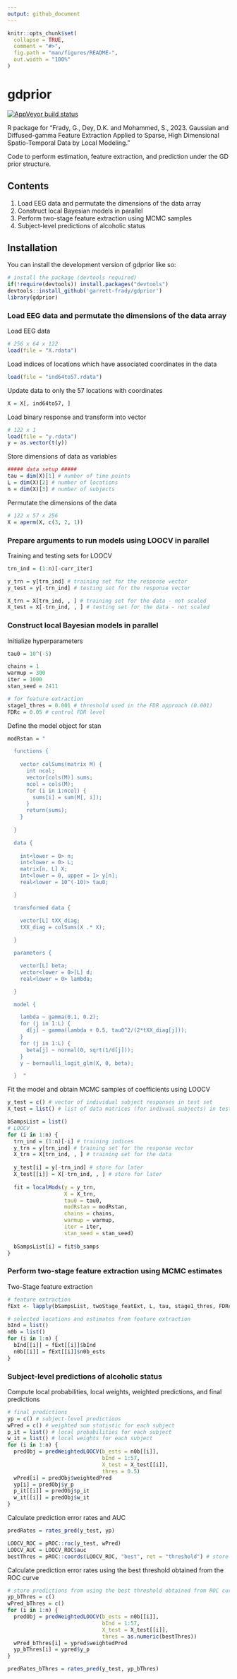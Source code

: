 ```yaml
---
output: github_document
---
```


<!-- README.md is generated from README.Rmd. Please edit that file -->

```r
knitr::opts_chunk$set(
  collapse = TRUE,
  comment = "#>",
  fig.path = "man/figures/README-",
  out.width = "100%"
)
```

# gdprior

<!-- badges: start -->
<!-- [![Travis build status](https://travis-ci.com/garrett-frady/gdprior.svg?branch=master)](https://travis-ci.com/garrett-frady/gdprior) -->
[![AppVeyor build status](https://ci.appveyor.com/api/projects/status/github/garrett-frady/gdprior?branch=master&svg=true)](https://ci.appveyor.com/project/garrett-frady/gdprior)
<!-- badges: end -->

R package for "Frady, G., Dey, D.K. and Mohammed, S., 2023. Gaussian and Diffused-gamma Feature Extraction Applied to Sparse, High Dimensional Spatio-Temporal Data by Local Modeling." 

Code to perform estimation, feature extraction, and prediction under the GD prior structure.


## Contents

1. Load EEG data and permutate the dimensions of the data array
2. Construct local Bayesian models in parallel
3. Perform two-stage feature extraction using MCMC samples
4. Subject-level predictions of alcoholic status


## Installation

You can install the development version of gdprior like so:

``` r
# install the package (devtools required)
if(!require(devtools)) install.packages("devtools")
devtools::install_github('garrett-frady/gdprior')
library(gdprior)
```

### Load EEG data and permutate the dimensions of the data array

Load EEG data

```r
# 256 x 64 x 122
load(file = "X.rdata")
```

Load indices of locations which have associated coordinates in the data
```r
load(file = "ind64to57.rdata")
```

Update data to only the 57 locations with coordinates
```r
X = X[, ind64to57, ] 
```

Load binary response and transform into vector
```r
# 122 x 1
load(file = "y.rdata")
y = as.vector(t(y))
```

Store dimensions of data as variables
```r
##### data setup #####
tau = dim(X)[1] # number of time points
L = dim(X)[2] # number of locations
n = dim(X)[3] # number of subjects
```

Permutate the dimensions of the data
```r
# 122 x 57 x 256
X = aperm(X, c(3, 2, 1))
```


### Prepare arguments to run models using LOOCV in parallel

Training and testing sets for LOOCV
```r
trn_ind = (1:n)[-curr_iter]

y_trn = y[trn_ind] # training set for the response vector
y_test = y[-trn_ind] # testing set for the response vector

X_trn = X[trn_ind, , ] # training set for the data - not scaled 
X_test = X[-trn_ind, , ] # testing set for the data - not scaled
```

### Construct local Bayesian models in parallel

Initialize hyperparameters
```r
tau0 = 10^(-5)

chains = 1
warmup = 300
iter = 1000
stan_seed = 2411

# for feature extraction
stage1_thres = 0.001 # threshold used in the FDR approach (0.001)
FDRc = 0.05 # control FDR level 
```


Define the model object for stan
```r
modRstan = "

  functions {
      
    vector colSums(matrix M) {
      int ncol;
      vector[cols(M)] sums;
      ncol = cols(M);
      for (i in 1:ncol) {
        sums[i] = sum(M[, i]);
      }
      return(sums);
    }
    
  }

  data {
    
    int<lower = 0> n;
    int<lower = 0> L;
    matrix[n, L] X;
    int<lower = 0, upper = 1> y[n];
    real<lower = 10^(-10)> tau0;

  }

  transformed data {

    vector[L] tXX_diag;
    tXX_diag = colSums(X .* X);
    
  }

  parameters {

    vector[L] beta; 
    vector<lower = 0>[L] d;
    real<lower = 0> lambda;

  }

  model {

    lambda ~ gamma(0.1, 0.2);
    for (j in 1:L) {
      d[j] ~ gamma(lambda + 0.5, tau0^2/(2*tXX_diag[j]));
    }
    for (j in 1:L) {
      beta[j] ~ normal(0, sqrt(1/d[j]));
    }
    y ~ bernoulli_logit_glm(X, 0, beta);

  }  "
```


Fit the model and obtain MCMC samples of coefficients using LOOCV
```r
y_test = c() # vector of individual subject responses in test set
X_test = list() # list of data matrices (for indivual subjects) in test set

bSampsList = list()
# LOOCV
for (i in 1:n) {
  trn_ind = (1:n)[-i] # training indices
  y_trn = y[trn_ind] # training set for the response vector
  X_trn = X[trn_ind, , ] # training set for the data 
  
  y_test[i] = y[-trn_ind] # store for later
  X_test[[i]] = X[-trn_ind, , ] # store for later
  
  fit = localMods(y = y_trn, 
                  X = X_trn,
                  tau0 = tau0,
                  modRstan = modRstan,
                  chains = chains,
                  warmup = warmup,
                  iter = iter,
                  stan_seed = stan_seed)
               
  bSampsList[i] = fit$b_samps
}
```

### Perform two-stage feature extraction using MCMC estimates

Two-Stage feature extraction
```r
# feature extraction
fExt <- lapply(bSampsList, twoStage_featExt, L, tau, stage1_thres, FDRc)

# selected locations and estimates from feature extraction
bInd = list()
n0b = list()
for (i in 1:n) {
  bInd[[i]] = fExt[[i]]$bInd
  n0b[[i]] = fExt[[i]]$n0b_ests
}
```


### Subject-level predictions of alcoholic status

Compute local probabilities, local weights, weighted predictions, and final predictions

```r
# final predictions
yp = c() # subject-level predictions
wPred = c() # weighted sum statistic for each subject
p_it = list() # local probabilities for each subject
w_it = list() # local weights for each subject
for (i in 1:n) {
  predObj = predWeightedLOOCV(b_ests = n0b[[i]],
                              bInd = 1:57, 
                              X_test = X_test[[i]],
                              thres = 0.5)
  wPred[i] = predObj$weightedPred
  yp[i] = predObj$y_p
  p_it[[i]] = predObj$p_it
  w_it[[i]] = predObj$w_it
}
```

Calculate prediction error rates and AUC

```r
predRates = rates_pred(y_test, yp)

LOOCV_ROC = pROC::roc(y_test, wPred)
LOOCV_AUC = LOOCV_ROC$auc
bestThres = pROC::coords(LOOCV_ROC, "best", ret = "threshold") # store best threshold
```

Calculate prediction error rates using the best threshold obtained from the ROC curve

```r
# store predictions from using the best threshold obtained from ROC curve
yp_bThres = c()
wPred_bThres = c()
for (i in 1:n) {
  predObj = predWeightedLOOCV(b_ests = n0b[[i]],
                              bInd = 1:57,
                              X_test = X_test[[i]],
                              thres = as.numeric(bestThres))
  wPred_bThres[i] = ypred$weightedPred
  yp_bThres[i] = ypred$y_p
}

predRates_bThres = rates_pred(y_test, yp_bThres)
```
